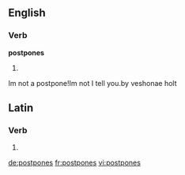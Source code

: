 ==English==

===Verb===
'''postpones'''

# {{third-person singular of|postpone}}

Im not a postpone!Im not I tell you.by veshonae holt

==Latin==

===Verb===
{{la-verb-form|postpōnēs}}

# {{conjugation of|postpono|postpōnō|2|s|fut|act|ind|lang=la}}
{{count page|[[Wiktionary:Page count]]}}

[[de:postpones]]
[[fr:postpones]]
[[vi:postpones]]